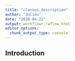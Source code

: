 ```yaml
---
title: "classes_description"
author: "Julien"
date: "2020-04-22"
output: workflowr::wflow_html
editor_options:
  chunk_output_type: console
---
```


## Introduction

```r

```

